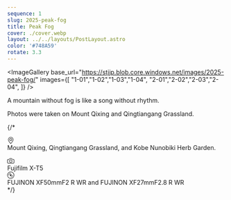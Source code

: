 ```yaml
---
sequence: 1
slug: 2025-peak-fog
title: Peak Fog
cover: ./cover.webp
layout: ../../layouts/PostLayout.astro
color: '#748A59'
rotate: 3.3
---
```


<ImageGallery base_url="https://stjjp.blob.core.windows.net/images/2025-peak-fog/" images={[
    "1-01","1-02","1-03","1-04",
    "2-01","2-02","2-03","2-04",
]} />

<Footnote>
A mountain without fog is like a song without rhythm.

Photos were taken on Mount Qixing and Qingtiangang Grassland.
</Footnote>

{/* <div class="flex flex-row pt-2">
    <svg xmlns="http://www.w3.org/2000/svg" width="16" height="16" fill="currentColor" class="bi bi-geo-alt" viewBox="0 0 16 16">
        <path d="M12.166 8.94c-.524 1.062-1.234 2.12-1.96 3.07A32 32 0 0 1 8 14.58a32 32 0 0 1-2.206-2.57c-.726-.95-1.436-2.008-1.96-3.07C3.304 7.867 3 6.862 3 6a5 5 0 0 1 10 0c0 .862-.305 1.867-.834 2.94M8 16s6-5.686 6-10A6 6 0 0 0 2 6c0 4.314 6 10 6 10"/>
        <path d="M8 8a2 2 0 1 1 0-4 2 2 0 0 1 0 4m0 1a3 3 0 1 0 0-6 3 3 0 0 0 0 6"/>
    </svg>
    <div class="leading-none pl-2">
        Mount Qixing, Qingtiangang Grassland, and Kobe Nunobiki Herb Garden.
    </div>
</div>

<div class="flex flex-row pt-2">
    <svg xmlns="http://www.w3.org/2000/svg" width="16" height="16" fill="currentColor" class="bi bi-camera" viewBox="0 0 16 16">
        <path d="M15 12a1 1 0 0 1-1 1H2a1 1 0 0 1-1-1V6a1 1 0 0 1 1-1h1.172a3 3 0 0 0 2.12-.879l.83-.828A1 1 0 0 1 6.827 3h2.344a1 1 0 0 1 .707.293l.828.828A3 3 0 0 0 12.828 5H14a1 1 0 0 1 1 1zM2 4a2 2 0 0 0-2 2v6a2 2 0 0 0 2 2h12a2 2 0 0 0 2-2V6a2 2 0 0 0-2-2h-1.172a2 2 0 0 1-1.414-.586l-.828-.828A2 2 0 0 0 9.172 2H6.828a2 2 0 0 0-1.414.586l-.828.828A2 2 0 0 1 3.172 4z"/>
        <path d="M8 11a2.5 2.5 0 1 1 0-5 2.5 2.5 0 0 1 0 5m0 1a3.5 3.5 0 1 0 0-7 3.5 3.5 0 0 0 0 7M3 6.5a.5.5 0 1 1-1 0 .5.5 0 0 1 1 0"/>
    </svg>
    <div class="leading-none pl-2">
        Fujifilm X-T5
    </div>
</div>

<div class="flex flex-row pt-2">
    <svg xmlns="http://www.w3.org/2000/svg" width="16" height="16" fill="currentColor" class="bi bi-disc" viewBox="0 0 16 16">
        <path d="M8 15A7 7 0 1 1 8 1a7 7 0 0 1 0 14m0 1A8 8 0 1 0 8 0a8 8 0 0 0 0 16"/>
        <path d="M10 8a2 2 0 1 1-4 0 2 2 0 0 1 4 0M8 4a4 4 0 0 0-4 4 .5.5 0 0 1-1 0 5 5 0 0 1 5-5 .5.5 0 0 1 0 1m4.5 3.5a.5.5 0 0 1 .5.5 5 5 0 0 1-5 5 .5.5 0 0 1 0-1 4 4 0 0 0 4-4 .5.5 0 0 1 .5-.5"/>
    </svg>
    <div class="leading-none pl-2">
        FUJINON XF50mmF2 R WR and FUJINON XF27mmF2.8 R WR
    </div>
</div> */}

<PaginationLinks postId={frontmatter.sequence} />